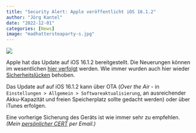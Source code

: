 ```yaml
---
title: "Security Alert: Apple veröffentlicht iOS 16.1.2"
author: "Jörg Kantel"
date: "2022-12-01"
categories: [News]
image: "madhattersteaparty-s.jpg"
---
```


![](madhattersteaparty-b.jpg)

Apple hat das Update auf iOS 16.1.2 bereitgestellt. Die Neuerungen können im wesentlichen [hier verfolgt](https://support.apple.com/en-us/HT213407) werden. Wie immer wurden auch hier wieder [Sicherheitslücken](https://support.apple.com/en-us/HT201222) behoben.

Das Update auf auf iOS 16.1.2 kann über OTA (*Over the Air* - in `Einstellungen > Allgemein > Softwareaktualisierung`, an ausreichender Akku-Kapazität und freien Speicherplatz sollte gedacht werden) oder über iTunes erfolgen.

Eine vorherige Sicherung des Geräts ist wie immer sehr zu empfehlen. *(Mein [persönlicher CERT](http://www.gwdg.de/~mreiman1/) per Email.)*